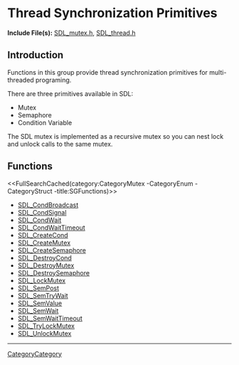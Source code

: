 
= Thread Synchronization Primitives =

'''Include File(s):'''  [https://github.com/libsdl-org/SDL/blob/SDL2/include/SDL_mutex.h SDL_mutex.h], [https://github.com/libsdl-org/SDL/blob/SDL2/include/SDL_thread.h SDL_thread.h]


== Introduction ==

Functions in this group provide thread synchronization primitives for multi-threaded programing.

There are three primitives available in SDL:
* Mutex
* Semaphore
* Condition Variable

The SDL mutex is implemented as a recursive mutex so you can nest lock and unlock calls to the same mutex.


<!-- #Remove this line and the ## below to use this markup if it becomes relevant to this category -->
<!-- #== Enumerations == -->
<!-- #<<FullSearchCached(category:CategoryEnum CategoryMutex -title:SGEnumerations)>> -->

<!-- #== Structures == -->
<!-- #<<FullSearchCached(category:CategoryStruct CategoryMutex -title:SGStructures)>> -->

== Functions ==
<<FullSearchCached(category:CategoryMutex -CategoryEnum -CategoryStruct -title:SGFunctions)>>

<!-- BEGIN CATEGORY LIST -->
* [[SDL_CondBroadcast]]
* [[SDL_CondSignal]]
* [[SDL_CondWait]]
* [[SDL_CondWaitTimeout]]
* [[SDL_CreateCond]]
* [[SDL_CreateMutex]]
* [[SDL_CreateSemaphore]]
* [[SDL_DestroyCond]]
* [[SDL_DestroyMutex]]
* [[SDL_DestroySemaphore]]
* [[SDL_LockMutex]]
* [[SDL_SemPost]]
* [[SDL_SemTryWait]]
* [[SDL_SemValue]]
* [[SDL_SemWait]]
* [[SDL_SemWaitTimeout]]
* [[SDL_TryLockMutex]]
* [[SDL_UnlockMutex]]
<!-- END CATEGORY LIST -->
----
[[CategoryCategory]]
